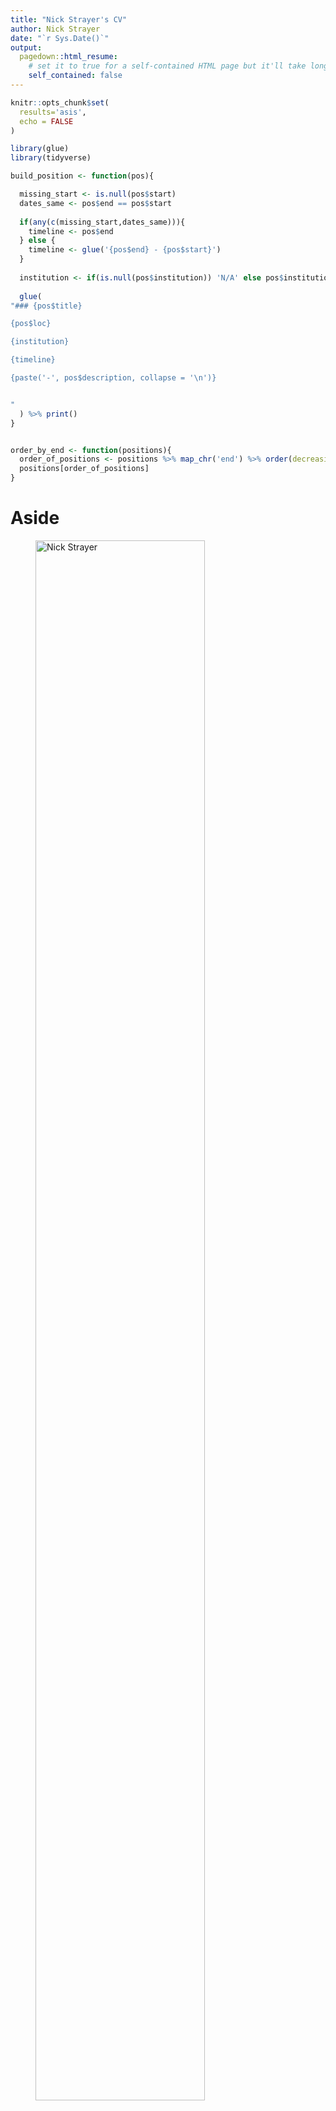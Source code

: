 ```yaml
---
title: "Nick Strayer's CV"
author: Nick Strayer
date: "`r Sys.Date()`"
output:
  pagedown::html_resume:
    # set it to true for a self-contained HTML page but it'll take longer to render
    self_contained: false
---
```


```r

knitr::opts_chunk$set(
  results='asis', 
  echo = FALSE
)

library(glue)
library(tidyverse)

build_position <- function(pos){

  missing_start <- is.null(pos$start)
  dates_same <- pos$end == pos$start
  
  if(any(c(missing_start,dates_same))){
    timeline <- pos$end
  } else {
    timeline <- glue('{pos$end} - {pos$start}')
  }
  
  institution <- if(is.null(pos$institution)) 'N/A' else pos$institution
  
  glue(
"### {pos$title}

{pos$loc}

{institution}

{timeline}

{paste('-', pos$description, collapse = '\n')}


"
  ) %>% print()
}


order_by_end <- function(positions){
  order_of_positions <- positions %>% map_chr('end') %>% order(decreasing = TRUE)
  positions[order_of_positions]
}
```


<style>
.blocks {
  break-inside: avoid;
}
</style>

Aside
================================================================================


![Nick Strayer](https://pbs.twimg.com/profile_images/1145705332783616000/Hrua26iX_400x400.png){width=80%}


Contact {#contact}
--------------------------------------------------------------------------------

- <i class="fa fa-envelope"></i> nick.strayer@gmail.com
- <i class="fa fa-twitter"></i> [NicholasStrayer](https://twitter.com/NicholasStrayer)
- <i class="fa fa-github"></i> [github.com/nstrayer](https://github.com/nstrayer)
- <i class="fa fa-phone"></i> (734) 645-0110



Skills {#skills}
--------------------------------------------------------------------------------

- 5 years of experience developing data visualizations in academic, industry, and journalism contexts.

- Highly experienced in R, Python, and Javascript. Work heavily with Bash, SQL, C++, and AWK.  


Disclaimer {#disclaimer}
--------------------------------------------------------------------------------

Made with the R package [**pagedown**](https://github.com/rstudio/pagedown). 

The source code is available at [github.com/nstrayer/cv](https://github.com/nstrayer/cv).

Last updated on `r Sys.Date()`.




Main
================================================================================

Nick Strayer {#title}
--------------------------------------------------------------------------------

Currently searching for Data Scientist positions


Education {data-icon=graduation-cap data-concise=true}
--------------------------------------------------------------------------------


### Vanderbilt University

PhD. Candidate, biostatistics

Nashville, TN

2020 - 2015

Dissertation on Bayesian network models and interactive biomedical visualization platforms

University Graduate Fellow

### University of Vermont

B.S., mathematics, statistics

Burlington, VT

2015 - 2011 

Minored in computer science

Thesis: An agent based model of Diel Vertical Migration patterns of Mysis diluviana


Research Experience {data-icon=laptop}
--------------------------------------------------------------------------------

```r
research_positions <- list(
  list(
    title = "Research Assistant", 
    loc = "Adair Laboratory", 
    institution = "University of Vermont",
    start = 2012,
    end = 2013,
    description = c('Independently analyzed and constructed statistical models for large data sets pertaining to carbon decomposition rates.')
  ),
   list(
    title = "Undergraduate Researcher", 
    loc = "Bentil Laboratory", 
    institution = "University of Vermont",
    start = 2013,
    end = 2014,
    description = c('Developed mathematical model to predict the transport of sulfur through the environment with applications in waste cleanup.')
  ),
  list(
    title = "Undergraduate Researcher", 
    loc = "Rubenstein Ecosystems Science Laboratory", 
    institution = "University of Vermont",
    start = 2013,
    end = 2015,
    description = c("Analyzed and visualized data for CATOS fish tracking project.",
"Head of data mining project to establish temporal trends in population densities of Mysis diluviana (Mysis).",
"Ran project to mathematically model the migration patterns of Mysis (honors thesis project.)")
  ),
  list(
    title = "Human Computer Interaction Researcher", 
    loc = "LabInTheWild (Reineke Lab)", 
    institution = "University of Michigan",
    start = 2015,
    end = 2015,
    description = c("Led development and implementation of interactive data visualizations to help users compare themselves to other demographics.")
  ),
  list(
    title = "Graduate Research Assistant", 
    loc = "TBILab (Yaomin Xu's Lab)", 
    institution = "Vanderbilt University",
    start = 2015,
    end = 2020,
    description = c("Primarilly working with large EHR and Biobank datasets.",
"Developing network-based methods to investigate and visualize clinically relevant patterns in data.")
  ),
  list(
    title = "Data Science Researcher", 
    loc = "Data Science Lab", 
    institution = "Johns Hopkins University",
    start = 2017,
    end = 2018,
    description = c(
      "Building R Shiny applications in the contexts of wearables and statistics education.",
      "Work primarily done in R Shiny and Javascript (node and d3js).")
  )
)

research_positions %>% 
  order_by_end() %>% 
  purrr::walk(build_position)
```



Industry Experience {data-icon=suitcase}
--------------------------------------------------------------------------------

```r
industry_positions <- list(
  list(
    title = "Software Engineering Intern", 
    loc = "Conduce", 
    institution = "Carpinteria, CA",
    start = 2014,
    end = 2014,
    description = c("Incorporated d3.js to the company's main software platform.")
  ),
   list(
    title = "Engineering Intern - User Experience", 
    loc = "Dealer.com", 
    institution = "Burlington, VT",
    start = 2015,
    end = 2015,
    description = c("Built internal tool to help analyze and visualize user interaction with backend products.")
  ),
  list(
    title = "Data Science Intern", 
    loc = "Dealer.com", 
    institution = "Burlington, VT",
    start = 2015,
    end = 2015,
    description = c("Worked with the product analytics team to help parse and visualize large stores of data to drive business decisions.")
  ),
  list(
    title = "Data Artist In Residence", 
    loc = "Conduce", 
    institution = "Carpinteria, CA",
    start = 2014,
    end = 2015,
    description = c("Envisioned, prototyped and implemented visualization framework in the course of one month.",
                    "Constructed training protocol for bringing third parties up to speed with new protocol.")
  ),
  list(
    title = "Data Journalist - Graphics Department", 
    loc = "New York Times", 
    institution = "New York, New York",
    start = 2016,
    end = 2016,
    description = c("Reporter with the graphics desk covering topics in science, politics, and sport.",
                    "Work primarily done in R, Javascript, and Adobe Illustrator.",
                    "Had most read and discussed article for entire paper for month of August, 2016.")
  )
)

industry_positions %>% 
  order_by_end() %>% 
  purrr::walk(build_position)
```


Teaching Experience {data-icon=chalkboard-teacher}
--------------------------------------------------------------------------------

```r
teaching_positions <- list(
  list(
    title = "Statistical Computing in R", 
    loc = "Vanderbilt Biostatistics Department", 
    institution = "Nashville, TN",
    start = 2017,
    end = 2017,
    description = c("TA and lectured",
"Covered introduction to R language for statistics applications",
"Graduate level class")
  ),
  list(
    title = "Advanced Statistical Learning and Inference", 
    loc = "Vanderbilt Biostatistics Department", 
    institution = "Nashville, TN",
    start = 2017,
    end = 2018,
    description = c("TA and lectured",
                    "Topics covered from penalized regression to boosted trees and neural networks",
                    "Highest level course offered in department")
  ),
  list(
    title = "Advanced Statistical Computing", 
    loc = "Vanderbilt Biostatistics Department", 
    institution = "Nashville, TN",
    start = 2018,
    end = 2018,
    description = c("TA and lectured",
                    "Covered modern statistical computing algorithms ",
                    "4th year PhD level class")
  ),
  list(
    title = "Data Visualization Best Practices", 
    loc = "DataCamp", 
    institution = "N/A",
    start = 2019,
    end = 2019,
    description = c(
      "Designed from bottom up course to teach best practices for scientific visualizations.",
      "Uses R and ggplot2.",
      "In top 10% on platform by popularity.")
  ),
  list(
    title = " Improving your visualization in Python", 
    loc = "DataCamp", 
    institution = "N/A",
    start = 2019,
    end = 2019,
    description = c(
      "Designed from bottom up course to teach advanced methods for enhancing visualization.",
      "Uses python, matplotlib, and seaborn.")
  )
)

teaching_positions %>% 
  order_by_end() %>% 
  purrr::walk(build_position)
```




Selected Press (About)  {data-icon=newspaper}
--------------------------------------------------------------------------------

```r
about_me_press <- list(
  list(
    title = "[Great paper? Swipe right on the new ‘Tinder for preprints’ app](https://www.sciencemag.org/news/2017/06/great-paper-swipe-right-new-tinder-preprints-app)", 
    loc = "Science", 
    institution = "N/A",
    start = 2017,
    end = 2017,
    description = c("Story of the app [Papr](jhubiostatistics.shinyapps.io/papr/) made with Jeff Leek and Lucy D’Agostino McGowan.")
  ),
  list(
    title = "[Swipe right for science: Papr app is ‘Tinder for preprints’](https://www.nature.com/news/swipe-right-for-science-papr-app-is-tinder-for-preprints-1.22163)", 
    loc = "Nature News", 
    institution = "N/A",
    start = 2017,
    end = 2017,
    description = c("Second press article for app Papr.")
  ),
  list(
    title = "[The Deeper Story in the Data](https://www.uvm.edu/uvmnews/news/deeper-story-data)", 
    loc = "University of Vermont Quarterly", 
    institution = "N/A",
    start = 2016,
    end = 2016,
    description = c("Story on my path post graduation and the power of narrative.")
  )
)

about_me_press %>% 
  order_by_end() %>% 
  purrr::walk(build_position)
```


Selected Press (By)  {data-icon=newspaper}
--------------------------------------------------------------------------------

```r
by_me_press <- list(
  list(
    title = "[The Great Student Migration](https://www.nytimes.com/interactive/2016/08/26/us/college-student-migration.html?smid=pl-share)", 
    loc = "The New York Times", 
    institution = "N/A",
    start = 2016,
    end = 2016,
    description = c("Most shared and discussed article from the New York Times for August 2016.")
  ),
  list(
    title = "[Wildfires are Getting Worse, The New York Times](https://www.nytimes.com/interactive/2016/07/25/us/wildfire-seasons-los-angeles.html)", 
    loc = "The New York Times", 
    institution = "N/A",
    start = 2016,
    end = 2016,
    description = c("GIS analysis and modeling of fire patterns and trends","Data in collaboration with NASA and USGS")
  ),
  list(
    title = "[Who’s Speaking at the Democratic National Convention?](https://www.nytimes.com/2016/07/26/upshot/democrats-may-not-be-unified-but-their-convention-speakers-are.html)", 
    loc = "The New York Times", 
    institution = "N/A",
    start = 2016,
    end = 2016,
    description = c("Data scraped from CSPAN records to figure out who talked and past conventions.")
  ),
  list(
    title = "[Who’s Speaking at the Republican National Convention?](https://www.nytimes.com/2016/07/19/upshot/whos-not-speaking-how-this-republican-convention-differs.html?smid=pl-share))", 
    loc = "The New York Times", 
    institution = "N/A",
    start = 2016,
    end = 2016,
    description = c("Used same data scraping techniques as Who’s Speaking at the Democratic National Convention?")
  ),
  list(
    title = "[A Trail of Terror in Nice, Block by Block](https://www.nytimes.com/interactive/2016/07/14/world/europe/trail-of-terror-france.html)", 
    loc = "The New York Times", 
    institution = "N/A",
    start = 2016,
    end = 2016,
    description = c(
      "Led research effort to put togther story of 2016 terrorist attack in Nice, France in less than 12 hours.", 
      "Work won Silver medal at Malofiej 2017, and gold at Society of News and Design.")
  )
)

by_me_press %>% 
  order_by_end() %>% 
  purrr::walk(build_position)
```





Selected Publications, Posters, and Talks {data-icon=book}
--------------------------------------------------------------------------------



::: aside
I regularly blog about data science and visualization on my blog [LiveFreeOrDichotomize.](https://livefreeordichotomize.com/)
:::

```r
academic_articles <- list(
  list(
    title = "Asymmetric Linkage Disequilibrium: Tools for Dissecting Multiallelic LD", 
    loc = "Journal of Human Immunology", 
    institution = "N/A",
    start = 2015,
    end = 2015,
    description = c("Authored with Richard Single, Vanja Paunic, Mark Albrecht, and Martin Maiers.")
  ),
  list(
    title = "[An Agent Based Model of Mysis Migration](https://www.semanticscholar.org/paper/An-Agent-Based-Model-of-the-Diel-Vertical-Migration-Strayer-Stockwell/40493c78e8ecf22bd882d17ec99fd913ec4b9820)", 
    loc = "International Association of Great Lakes Research Conference", 
    institution = "N/A",
    start = 2015,
    end = 2015,
    description = c("Authored with Brian O'Malley, Sture Hansson, and Jason Stockwell.")
  ),
  list(
    title = "Declines of Mysis diluviana in the Great Lakes", 
    loc = "Journal of Great Lakes Research", 
    institution = "N/A",
    start = 2015,
    end = 2015,
    description = c("Authored with Peter Euclide and Jason Stockwell.")
  ),
  list(
    title = "[Continuous Classification using Deep Neural Networks](nickstrayer.me/qualifying_exam/)", 
    loc = "Vanderbilt Biostatistics Qualification Exam", 
    institution = "N/A",
    start = 2017,
    end = 2017,
    description = c("Review of methods for classifying continuous data streams using neural networks",
                    "Sucessfully met qualifying examination standards")
  ),
  list(
    title = "[Charge Reductions Associated with Shortening Time to Recovery in Septic Shock](https://www.ncbi.nlm.nih.gov/pubmed/30419234)", 
    loc = "Chest", 
    institution = "N/A",
    start = 2019,
    end = 2019,
    description = c("Authored with Wesley H. Self, MD MPH; Dandan Liu, PhD; Stephan Russ, MD, MPH; Michael J. Ward, MD, PhD, MBA; Nathan I. Shapiro, MD, MPH; Todd W. Rice, MD, MSc; Matthew W. Semler, MD, MSc.")
  ),
  list(
    title = "R timelineViz: Visualizing the distribution of study events in longitudinal studies", 
    loc = "Under-Review (copy available upon request.)", 
    institution = "N/A",
    start = 2018,
    end = 2018,
    description = c("Authored with Alex Sunderman of the Vanderbilt Department of Epidemiology.")
  ),
  list(
    title = "[Multimorbidity Explorer | A shiny app for exploring EHR and biobank data](http://nickstrayer.me/rstudioconf19_me-poster/)", 
    loc = "RStudio::conf 2019", 
    institution = "N/A",
    start = 2019,
    end = 2019,
    description = c("Contributed Poster. Authored with Yaomin Xu.")
  ),
  list(
    title = "[Taking a network view of EHR and Biobank data to find explainable multivariate patterns](http://nickstrayer.me/biostat_seminar/)",
    loc = "Vanderbilt Biostatistics Seminar Series", 
    institution = "N/A",
    start = 2019,
    end = 2019,
    description = c("University wide seminar series.")
  ),
  list(
    title = "Patient-specific risk factors independently influence survival in Myelodysplastic Syndromes in an unbiased review of EHR records",
    loc = "Under-Review (copy available upon request.)", 
    end = 2019,
    description = c(
      "Bayesian network analysis used to find novel subgroups of patients with Myelodysplastic Syndromes (MDS).",
      "Analysis done using method built for my dissertation.")
  ),
  list(
    title = "Patient specific comorbidities impact overall survival in myelofibrosis",
    loc = "Under-Review (copy available upon request.)", 
    end = 2019,
    description = c(
      "Bayesian network analysis used to find robust novel subgroups of patients with given genetic mutations.",
      "Analysis done using method built for my dissertation.")
  )
  
)

academic_articles %>% 
  order_by_end() %>% 
  purrr::walk(build_position)
```

